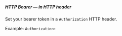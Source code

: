 
##### HTTP Bearer _— in HTTP header_
  
Set your bearer token in a `Authorization` HTTP header.

Example: `Authorization: `
  

